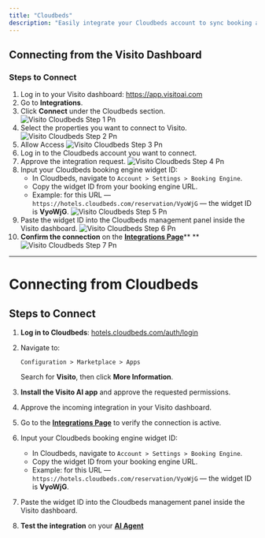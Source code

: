 ```yaml
---
title: "Cloudbeds"
description: "Easily integrate your Cloudbeds account to sync booking and guest data with Visito."
---
```


## Connecting from the Visito Dashboard

### Steps to Connect

 1. Log in to your Visito dashboard: https://app.visitoai.com
 2. Go to **Integrations**.
 3. Click **Connect** under the Cloudbeds section. ![Visito Cloudbeds Step 1 Pn](/images/visito-cloudbeds-step-1.png)
 4. Select the properties you want to connect to Visito. ![Visito Cloudbeds Step 2 Pn](/images/visito-cloudbeds-step-2.png)
 5. Allow Access ![Visito Cloudbeds Step 3 Pn](/images/visito-cloudbeds-step-3.png)
 6. Log in to the Cloudbeds account you want to connect.
 7. Approve the integration request. ![Visito Cloudbeds Step 4 Pn](/images/visito-cloudbeds-step-4.png)
 8. Input your Cloudbeds booking engine widget ID:
    - In Cloudbeds, navigate to `Account > Settings > Booking Engine`.
    - Copy the widget ID from your booking engine URL.
    - Example: for this URL — `https://hotels.cloudbeds.com/reservation/VyoWjG` — the widget ID is **VyoWjG**. ![Visito Cloudbeds Step 5 Pn](/images/visito-cloudbeds-step-5.png)
 9. Paste the widget ID into the Cloudbeds management panel inside the Visito dashboard. ![Visito Cloudbeds Step 6 Pn](/images/visito-cloudbeds-step-6.png)
10. **Confirm the connection** on the [**Integrations Page**](https://app.visitoai.com/settings/integrations)\*\* \*\*![Visito Cloudbeds Step 7 Pn](/images/visito-cloudbeds-step-7.png)

---

# Connecting from Cloudbeds

## Steps to Connect

1. **Log in to Cloudbeds**: [hotels.cloudbeds.com/auth/login](https://hotels.cloudbeds.com/auth/login)
2. Navigate to:

   `Configuration > Marketplace > Apps`

   Search for **Visito**, then click **More Information**.
3. **Install the Visito AI app** and approve the requested permissions.
4. Approve the incoming integration in your Visito dashboard.
5. Go to the [**Integrations Page**](https://app.visitoai.com/settings/integrations) to verify the connection is active.
6. Input your Cloudbeds booking engine widget ID:
   - In Cloudbeds, navigate to `Account > Settings > Booking Engine`.
   - Copy the widget ID from your booking engine URL.
   - Example: for this URL — `https://hotels.cloudbeds.com/reservation/VyoWjG` — the widget ID is **VyoWjG**.
7. Paste the widget ID into the Cloudbeds management panel inside the Visito dashboard.
8. **Test the integration** on your [**AI Agent**](https://app.visitoai.com/ai)
